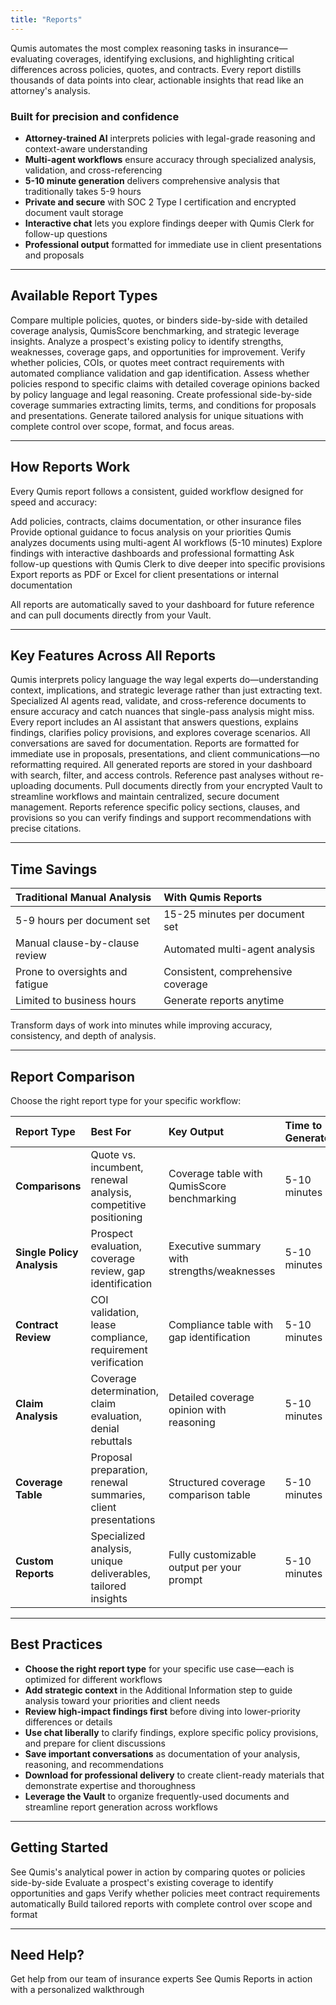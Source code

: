 ```yaml
---
title: "Reports"
---
```


<Info>
Qumis automates the most complex reasoning tasks in insurance—evaluating coverages, identifying exclusions, and highlighting critical differences across policies, quotes, and contracts. Every report distills thousands of data points into clear, actionable insights that read like an attorney's analysis.
</Info>

### Built for precision and confidence

- **Attorney-trained AI** interprets policies with legal-grade reasoning and context-aware understanding
- **Multi-agent workflows** ensure accuracy through specialized analysis, validation, and cross-referencing
- **5-10 minute generation** delivers comprehensive analysis that traditionally takes 5-9 hours
- **Private and secure** with SOC 2 Type I certification and encrypted document vault storage
- **Interactive chat** lets you explore findings deeper with Qumis Clerk for follow-up questions
- **Professional output** formatted for immediate use in client presentations and proposals

---

## Available Report Types

<CardGroup cols={2}>
  <Card title="Comparison Report" icon="code-compare" href="/reports/comparisons">
    Compare multiple policies, quotes, or binders side-by-side with detailed coverage analysis, QumisScore benchmarking, and strategic leverage insights.
  </Card>
  <Card title="Single Policy Analysis" icon="file-contract" href="/reports/policy-analysis">
    Analyze a prospect's existing policy to identify strengths, weaknesses, coverage gaps, and opportunities for improvement.
  </Card>
  <Card title="Contract Review" icon="file-signature" href="/reports/contract-review">
    Verify whether policies, COIs, or quotes meet contract requirements with automated compliance validation and gap identification.
  </Card>
  <Card title="Claim Analysis" icon="gavel" href="/reports/claims">
    Assess whether policies respond to specific claims with detailed coverage opinions backed by policy language and legal reasoning.
  </Card>
  <Card title="Coverage Table" icon="table" href="/reports/coverage-table">
    Create professional side-by-side coverage summaries extracting limits, terms, and conditions for proposals and presentations.
  </Card>
  <Card title="Custom Reports" icon="wand-magic-sparkles" href="/reports/custom-reports">
    Generate tailored analysis for unique situations with complete control over scope, format, and focus areas.
  </Card>
</CardGroup>

---

## How Reports Work

Every Qumis report follows a consistent, guided workflow designed for speed and accuracy:

<Steps>
  <Step title="Upload Documents">
    Add policies, contracts, claims documentation, or other insurance files
  </Step>
  <Step title="Add Context">
    Provide optional guidance to focus analysis on your priorities
  </Step>
  <Step title="Generate Report">
    Qumis analyzes documents using multi-agent AI workflows (5-10 minutes)
  </Step>
  <Step title="Review Results">
    Explore findings with interactive dashboards and professional formatting
  </Step>
  <Step title="Chat for Insights">
    Ask follow-up questions with Qumis Clerk to dive deeper into specific provisions
  </Step>
  <Step title="Download & Share">
    Export reports as PDF or Excel for client presentations or internal documentation
  </Step>
</Steps>

All reports are automatically saved to your dashboard for future reference and can pull documents directly from your Vault.

---

## Key Features Across All Reports

<AccordionGroup>
  <Accordion title="Attorney-Trained AI Analysis">
    Qumis interprets policy language the way legal experts do—understanding context, implications, and strategic leverage rather than just extracting text.
  </Accordion>
  <Accordion title="Multi-Agent Validation">
    Specialized AI agents read, validate, and cross-reference documents to ensure accuracy and catch nuances that single-pass analysis might miss.
  </Accordion>
  <Accordion title="Interactive Chat with Qumis Clerk">
    Every report includes an AI assistant that answers questions, explains findings, clarifies policy provisions, and explores coverage scenarios. All conversations are saved for documentation.
  </Accordion>
  <Accordion title="Professional Client-Ready Output">
    Reports are formatted for immediate use in proposals, presentations, and client communications—no reformatting required.
  </Accordion>
  <Accordion title="Automatic Saving and Organization">
    All generated reports are stored in your dashboard with search, filter, and access controls. Reference past analyses without re-uploading documents.
  </Accordion>
  <Accordion title="Document Vault Integration">
    Pull documents directly from your encrypted Vault to streamline workflows and maintain centralized, secure document management.
  </Accordion>
  <Accordion title="Citations and Transparency">
    Reports reference specific policy sections, clauses, and provisions so you can verify findings and support recommendations with precise citations.
  </Accordion>
</AccordionGroup>

---

## Time Savings

| Traditional Manual Analysis     | With Qumis Reports                 |
| :------------------------------ | :--------------------------------- |
| 5-9 hours per document set      | 15-25 minutes per document set     |
| Manual clause-by-clause review  | Automated multi-agent analysis     |
| Prone to oversights and fatigue | Consistent, comprehensive coverage |
| Limited to business hours       | Generate reports anytime           |

Transform days of work into minutes while improving accuracy, consistency, and depth of analysis.

---

## Report Comparison

Choose the right report type for your specific workflow:

| Report Type                | Best For                                                       | Key Output                                  | Time to Generate |
| :------------------------- | :------------------------------------------------------------- | :------------------------------------------ | :--------------- |
| **Comparisons**            | Quote vs. incumbent, renewal analysis, competitive positioning | Coverage table with QumisScore benchmarking | 5-10 minutes     |
| **Single Policy Analysis** | Prospect evaluation, coverage review, gap identification       | Executive summary with strengths/weaknesses | 5-10 minutes     |
| **Contract Review**        | COI validation, lease compliance, requirement verification     | Compliance table with gap identification    | 5-10 minutes     |
| **Claim Analysis**         | Coverage determination, claim evaluation, denial rebuttals     | Detailed coverage opinion with reasoning    | 5-10 minutes     |
| **Coverage Table**         | Proposal preparation, renewal summaries, client presentations  | Structured coverage comparison table        | 5-10 minutes     |
| **Custom Reports**         | Specialized analysis, unique deliverables, tailored insights   | Fully customizable output per your prompt   | 5-10 minutes     |

---

## Best Practices

- **Choose the right report type** for your specific use case—each is optimized for different workflows
- **Add strategic context** in the Additional Information step to guide analysis toward your priorities and client needs
- **Review high-impact findings first** before diving into lower-priority differences or details
- **Use chat liberally** to clarify findings, explore specific policy provisions, and prepare for client discussions
- **Save important conversations** as documentation of your analysis, reasoning, and recommendations
- **Download for professional delivery** to create client-ready materials that demonstrate expertise and thoroughness
- **Leverage the Vault** to organize frequently-used documents and streamline report generation across workflows

---

## Getting Started

<CardGroup cols={2}>
  <Card title="Start with Comparisons" icon="rocket" href="/reports/comparisons">
    See Qumis's analytical power in action by comparing quotes or policies side-by-side
  </Card>
  <Card title="Analyze a Single Policy" icon="magnifying-glass" href="/reports/policy-analysis">
    Evaluate a prospect's existing coverage to identify opportunities and gaps
  </Card>
  <Card title="Review Contract Compliance" icon="clipboard-check" href="/reports/contract-review">
    Verify whether policies meet contract requirements automatically
  </Card>
  <Card title="Create Custom Analysis" icon="wand-magic-sparkles" href="/reports/custom-reports">
    Build tailored reports with complete control over scope and format
  </Card>
</CardGroup>

---

## Need Help?

<CardGroup cols={2}>
  <Card title="Contact Support" icon="life-ring" href="/resources/contact-support">
    Get help from our team of insurance experts
  </Card>
  <Card title="Schedule a Demo" icon="calendar" href="https://calendly.com/qumis-dan/demo">
    See Qumis Reports in action with a personalized walkthrough
  </Card>
</CardGroup>